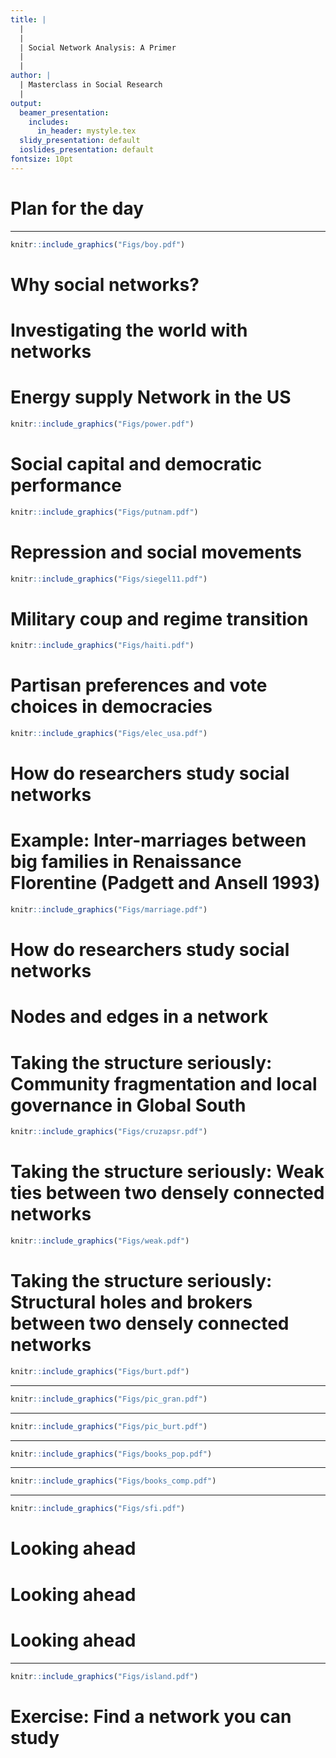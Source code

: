 ```yaml
---
title: |
  |
  |
  | Social Network Analysis: A Primer
  |
  |
author: |
  | Masterclass in Social Research
  |
output:
  beamer_presentation:
    includes:
      in_header: mystyle.tex
  slidy_presentation: default
  ioslides_presentation: default
fontsize: 10pt
---
```


# Plan for the day

\begin{itemize}
  \item Why social network analysis
  \vspace{0.3cm}
  \item Investigating the social world with networks
  \vspace{0.3cm}
  \item How do researchers study social networks
  \vspace{0.3cm}
  \item Looking ahead and additional resources
  \vspace{0.3cm}
  \item Exercise: Find a network for your research interest/agenda
\end{itemize}

---

\vspace{0.5cm}
```r
knitr::include_graphics("Figs/boy.pdf")
```
\vspace{0.4cm}
\textit{"No man is an island entire of itself; every man is a piece of the continent, a part of the main."}

# Why social networks?

\begin{itemize}
  \item The social world is complex and involves a variety of interactive dynamics among individuals and organizations that together form the social "structure"
  \vspace{0.3cm}
  \item Social network analysis (SNA) is both an approach and a method, and has received enormous scholarly attention
  \vspace{0.1cm}
  \begin{itemize}
    \item As an approach, SNA encourages us to adopt a "relational" approach to study (and perhaps theorize) the world 
    \item As a method, SNA requires us to move beyond the traditional disciplinary barriers so as to contextualize, describe/measure, analyze and explain/interpret how different relations shape the outcome of interest systematically
  \end{itemize}
  \vspace{0.3cm}
  \item Ultimately, SNA is part of the larger field of \textbf{network science} and aims to uncover the "principles" of "complex" social system (e.g., chaos theory)
\end{itemize}

# Investigating the world with networks

\begin{itemize}
  \item Network for "more-than-human" worlds
  \vspace{0.5cm}
  \item Social networks in politics
  \vspace{0.1cm}
  \begin{itemize}
    \item Social capital
    \item Collective action
    \item Party ID and vote choices
  \end{itemize}
  \vspace{0.5cm}
  \item Social networks and organizational behaviors
  \vspace{0.1cm}
  \begin{itemize}
    \item Structural holes
    \item Weak ties
    \item Community structure
  \end{itemize}
\end{itemize}

# Energy supply Network in the US

\vspace{0.3cm}
```r
knitr::include_graphics("Figs/power.pdf")
```

# Social capital and democratic performance

\vspace{0.3cm}
```r
knitr::include_graphics("Figs/putnam.pdf")
```

# Repression and social movements

\vspace{0.3cm}
```r
knitr::include_graphics("Figs/siegel11.pdf")
```
\vspace{0.2cm}
\begin{scriptsize}
Siegel, David A. 2011. "When Does Repression Work? Collective Action in Social Networks." \textit{Journal of Politics 73}(4): 993-1010.
\end{scriptsize}

# Military coup and regime transition

\vspace{0.3cm}
```r
knitr::include_graphics("Figs/haiti.pdf")
```
\vspace{0.2cm}
\begin{scriptsize}
Naidu, Suresh, James A. Robinson, and Lauren E. Young. 2021. "Social Origins of Dictatorships: Elite Networks and Political Transitions in Haiti." \textit{American Political Science Review 115}(3): 900-916.
\end{scriptsize}

# Partisan preferences and vote choices in democracies

\vspace{0.3cm}
```r
knitr::include_graphics("Figs/elec_usa.pdf")
```
\vspace{0.2cm}
\begin{scriptsize}
Leiter, Debra, Andreas Murr, Ericka Rascón Ramírez, and Mary Stegmaier. 2018. "Social Networks and Citizen Election Forecasting: The More Friends the Better." \textit{International Journal of Forecasting 34}(2): 235-248.
\end{scriptsize}

# How do researchers study social networks

\begin{itemize}
    \item A \textbf{network} (\textbf{graph}) consists of a set of \textbf{nodes} (or \textbf{vertices}) with certain pairs of these nodes connected by \textbf{edges} (i.e., \textbf{link}).
    \vspace{0.3cm}
    \begin{itemize}
      \item A node can be an individual or an organization or a country.
      \item An edge can be weighted (e.g., trade) and/or directed (e.g., friendship) to represent information exchanges, emotional connections, and financial transactions
    \end{itemize}
    \vspace{1cm}
    \item Two nodes are \textbf{neighbors} if they are connected by an edge.
\end{itemize}

# Example: Inter-marriages between big families in Renaissance Florentine (Padgett and Ansell 1993)

\vspace{0.3cm}
```r
knitr::include_graphics("Figs/marriage.pdf")
```
\vspace{0.5cm}
\begin{scriptsize}
Padgett, John F., and Christopher K. Ansell. 1993. "Robust Action and the Rise of the Medici, 1400-1434." \textit{American Journal of Sociology 98}(6): 1259-1319.
\end{scriptsize}

# How do researchers study social networks

\begin{itemize}
  \item \textbf{Descriptive} SNA: Various qualitative and quantitative summary measures of a network's connectivity
  \vspace{0.1cm}
  \begin{itemize}
    \item Nodes and edges in a network
    \item Structural features of a network (e.g., community detection)
  \end{itemize}
  \vspace{1cm}
  \item \textbf{Inferential} (generative) SNA, such as quantitative analysis on the underlying dynamic process of network formation and computer-assisted data analysis and simulation (e.g., ERGM)
\end{itemize}

# Nodes and edges in a network

\begin{itemize}
  \item Degree: The number of edges for a node (i.e., how connected a node is in a network)
  \vspace{0.3cm}
  \item Density: The number of edges out of the max possible of edges of a graph
  \vspace{0.3cm}
  \item Centrality: The importance (?) of a node in a network
  \vspace{0.1cm}
  \begin{itemize}
    \item Degree centrality: A node is important if it connects to many others in the network
    \item Eigenvector centrality: A node is important if it connects to other nodes that connect to many other nodes in the network
    \item Closeness centrality: A node is important if it is on average close to many other nodes in the network
    \item Betweenness centrality: A node is important if it is on the paths between many other nodes in the graph
  \end{itemize}
\end{itemize}

# Taking the structure seriously: Community fragmentation and local governance in Global South

\vspace{0.3cm}
```r
knitr::include_graphics("Figs/cruzapsr.pdf")
```
\vspace{0.2cm}
\begin{scriptsize}
Cruz, Cesi, Julien Labbone, and Pablo Querubin. 2020. "Social Network Structures and the Politics of Public Goods Provision: Evidence from the Philippines." \textit{American Political Science Review 114}(2): 486-501.
\end{scriptsize}

# Taking the structure seriously: Weak ties between two densely connected networks

\vspace{0.3cm}
```r
knitr::include_graphics("Figs/weak.pdf")
```
\vspace{0.2cm}
\begin{scriptsize}
Granovetter, Mark S. 1973. "The Strength of Weak Ties." \textit{American Journal of Sociology 78}(6): 1360-1380.
\end{scriptsize}

# Taking the structure seriously: Structural holes and brokers between two densely connected networks

\vspace{0.3cm}
```r
knitr::include_graphics("Figs/burt.pdf")
```
\vspace{0.2cm}
\begin{scriptsize}
Burt, Ronald S. 2004. "Structural Holes and Good Ideas." \textit{American Journal of Sociology 110}(2): 349–399.
\end{scriptsize}

---

\vspace{0.3cm}
```r
knitr::include_graphics("Figs/pic_gran.pdf")
```
\vspace{0.5cm}
\begin{center}
\begin{scriptsize}
From the \textbf{Reliants Project}: \url{https://www.reliantsproject.com/}.
\end{scriptsize}
\end{center}

---

\vspace{0.3cm}
```r
knitr::include_graphics("Figs/pic_burt.pdf")
```
\vspace{0.5cm}
\begin{center}
\begin{scriptsize}
From the \textbf{Reliants Project}: \url{https://www.reliantsproject.com/}.
\end{scriptsize}
\end{center}

---

\vspace{0.3cm}
```r
knitr::include_graphics("Figs/books_pop.pdf")
```

---

\vspace{0.3cm}
```r
knitr::include_graphics("Figs/books_comp.pdf")
```

---

\vspace{0.5cm}
```r
knitr::include_graphics("Figs/sfi.pdf")
```
\vspace{0.5cm}
\begin{small}
"\textbf{The Santa Fe Institute} is an independent, nonprofit theoretical research institute located in \textbf{Santa Fe, New Mexico, United States} and dedicated to the \textbf{multidisciplinary study of the fundamental principles of complex adaptive systems}, including \textbf{physical}, \textbf{computational}, \textbf{biological} (or ecological), and \textbf{social} systems."
\end{small}

# Looking ahead

\begin{itemize}
  \item Social network analysis encourages us to study the social world and human behaviors through the lens of "relations"
  \vspace{0.5cm}
  \begin{itemize}
    \item The nodes or vertices of interest can be human (e.g., voters) and/or non-human (e.g., firms and countries)
     \vspace{0.3cm}
    \item The ties or edges of interest need to be defined and thought through carefully
  \end{itemize}
\end{itemize}

# Looking ahead

\begin{itemize}
  \item Social network analysis (or network science) demands expertise from a variety theoretical knowledge and empirical approaches
  \vspace{0.3cm}
  \begin{itemize}
    \item Theoretical knowledge: Mathematics, physics, engineering, anthropology, sociology, economics, political science and more (the list can go on)
    \vspace{0.2cm}
    \item Empirical approaches: Qualitative (e.g., archives, ethnography and interviews), quantitative (e.g., surveys and descriptive/inferential SNA), and computational (e.g., agent-based modeling and machine learning)
  \end{itemize}
  \vspace{0.5cm}
  \item Choose any combinations that suit your research agenda and analytical goals; find the right collaborators.
\end{itemize}

# Looking ahead

\begin{itemize}
  \item Social network analysis remains challenging
  \vspace{0.5cm}
  \begin{itemize}
    \item Training across and collaboration among different subject areas can be difficult and rare
    \vspace{0.3cm}
    \item Theory-building and data analysis (measurement/operationalization`, collection, and analysis) can be daunting
    \vspace{0.3cm}
    \item Understanding (mechanisms) and interpreting (meanings) findings produced by (inductive and descriptive) data-driven research may contested (e.g., what it means to say a node is important)
  \end{itemize}
\end{itemize}

---

\vspace{0.3cm}
```r
knitr::include_graphics("Figs/island.pdf")
```
\vspace{0.5cm}
\begin{center}
Thank you!
\end{center}

# Exercise: Find a network you can study

\begin{itemize}
  \item Reflect on your area(s) of substantive interest
  \vspace{0.3cm}
  \item Pick a particular structure, phenomenon and/or pattern of relations and describe how it might be represented using networks
  \vspace{0.1cm}
  \begin{itemize}
    \item What would the nodes represent? Are the nodes of interest human or non-human?
    \item What would the edges represent? Are the edges weighted?  Are the edges directed?
  \end{itemize}
  \vspace{0.3cm}
  \item Reflect on the advantages and disadvantages of your chosen representation -- what important features do you capture by using networks?
  \vspace{0.3cm}
  \item How do you collect the data? Any concerns with respect to logistics and/or ethics?
\end{itemize}
